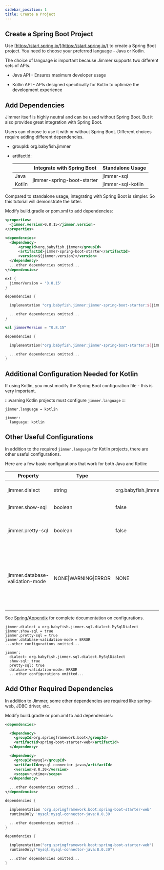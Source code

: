 ```yaml
---
sidebar_position: 1  
title: Create a Project
---
```



## Create a Spring Boot Project

Use [https://start.spring.io/](https://start.spring.io/) to create a Spring Boot project. You need to choose your preferred language - Java or Kotlin. 

The choice of language is important because Jimmer supports two different sets of APIs.

- Java API - Ensures maximum developer usage

- Kotlin API - APIs designed specifically for Kotlin to optimize the development experience  

## Add Dependencies 

Jimmer itself is highly neutral and can be used without Spring Boot. But it also provides great integration with Spring Boot.

Users can choose to use it with or without Spring Boot. Different choices require adding different dependencies.

- groupId: 
    org.babyfish.jimmer

- artifactId:

    <table>
        <thead>
            <tr>
                <th></th>
                <th>Integrate with Spring Boot</th>
                <th>Standalone Usage</th>
            </tr>
        </thead>
        <tbody>
            <tr>
                <td>Java</td>
                <td rowspan="2">jimmer-spring-boot-starter</td>
                <td>jimmer-sql</td>
            </tr>
            <tr>
                <td>Kotlin</td>
                <td>jimmer-sql-kotlin</td>
            </tr>
        </tbody>
    </table>   

Compared to standalone usage, integrating with Spring Boot is simpler. So this tutorial will demonstrate the latter.

Modify build.gradle or pom.xml to add dependencies:

<Tabs groupId="buildTool">
<TabItem value="maven" label="Maven">

```xml title="pom.xml"
<properties>
  <jimmer.version>0.8.15</jimmer.version>
</properties>

<dependencies>
  <dependency>
      <groupId>org.babyfish.jimmer</groupId>
      <artifactId>jimmer-spring-boot-starter</artifactId>
      <version>${jimmer.version}</version>
  </dependency>
  ...other dependencies omitted...  
</dependencies>
```

</TabItem>

<TabItem value="gradle" label="Gradle">

```groovy
ext {
  jimmerVersion = '0.8.15' 
}

dependencies {

  implementation "org.babyfish.jimmer:jimmer-spring-boot-starter:${jimmerVersion}"

  ...other dependencies omitted...
}
```

</TabItem>

<TabItem value="gradlekts" label="Gradle (Kotlin)">

```kotlin
val jimmerVersion = "0.8.15"

dependencies {

  implementation("org.babyfish.jimmer:jimmer-spring-boot-starter:${jimmerVersion}")  

  ...other dependencies omitted...
}
```

</TabItem>
</Tabs>

## Additional Configuration Needed for Kotlin

If using Kotlin, you must modify the Spring Boot configuration file - this is very important.

:::warning
Kotlin projects must configure `jimmer.language` 
:::

<Tabs groupId="springBoot">
<TabItem value="properties" label="application.properties">

```
jimmer.language = kotlin
```

</TabItem>

<TabItem value="yaml" label="application.yml">

```
jimmer:
  language: kotlin
```

</TabItem>
</Tabs>

## Other Useful Configurations

In addition to the required `jimmer.language` for Kotlin projects, there are other useful configurations. 

Here are a few basic configurations that work for both Java and Kotlin:

|Property|Type|Default|Description|
|-|-|-|-| 
|jimmer.dialect|string|org.babyfish.jimmer.sql.dialect.DefaultDialect|Database dialect class name|
|jimmer.show-sql|boolean|false|Print executed SQL if true|
|jimmer.pretty-sql|boolean|false|Ensure that the printed SQL is well-formatted *(compact by default)*|
|jimmer.database-validation-mode|NONE&#124;WARNING&#124;ERROR|NONE|Validate consistency between database schema and entity types. WARNING logs inconsistencies, ERROR throws errors.|

See [Spring/Appendix](../../spring/appendix) for complete documentation on configurations.

<Tabs groupId="springBoot">
<TabItem value="properties" label="application.properties">

```
jimmer.dialect = org.babyfish.jimmer.sql.dialect.MySqlDialect  
jimmer.show-sql = true
jimmer.pretty-sql = true
jimmer.database-validation-mode = ERROR
...other configurations omitted...
```

</TabItem>

<TabItem value="yaml" label="application.yml">

```
jimmer:
  dialect: org.babyfish.jimmer.sql.dialect.MySqlDialect
  show-sql: true
  pretty-sql: true
  database-validation-mode: ERROR
  ...other configurations omitted...  
```

</TabItem>
</Tabs>

## Add Other Required Dependencies

In addition to Jimmer, some other dependencies are required like spring-web, JDBC driver, etc.

Modify build.gradle or pom.xml to add dependencies:

<Tabs groupId="buildTool">
<TabItem value="maven" label="Maven">

```xml
<dependencies>

  <dependency>
    <groupId>org.springframework.boot</groupId>
    <artifactId>spring-boot-starter-web</artifactId>
  </dependency>

  <dependency>
    <groupId>mysql</groupId>
    <artifactId>mysql-connector-java</artifactId>
    <version>8.0.30</version>
    <scope>runtime</scope>
  </dependency>

  ...other dependencies omitted...
</dependencies>
```

</TabItem>

<TabItem value="gradle" label="Gradle">  

```groovy
dependencies {

  implementation 'org.springframework.boot:spring-boot-starter-web'
  runtimeOnly 'mysql:mysql-connector-java:8.0.30'

  ...other dependencies omitted...
}
```

</TabItem>

<TabItem value="gradlekts" label="Gradle (Kotlin)">

```kotlin
dependencies {

  implementation("org.springframework.boot:spring-boot-starter-web")
  runtimeOnly("mysql:mysql-connector-java:8.0.30")  

  ...other dependencies omitted...
}
```

</TabItem>
</Tabs>
